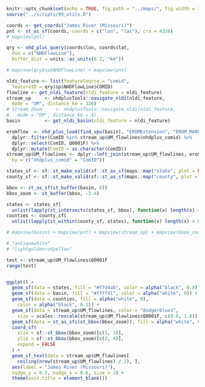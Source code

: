 
```r
knitr::opts_chunk$set(echo = TRUE, fig.path = "../maps/", fig.width = 3.5, fig.height = 4.2)
source("../scripts/99_utils.R")
```

```r

coords <- get_coords("James River (Missouri)")
pnt <- st_as_sf(coords, coords = c("lon", "lat"), crs = 4326)
# mapview(pnt)

qry <- nhd_plus_query(coords$lon, coords$lat,
  dsn = c("NHDFlowLine"),
  buffer_dist = units::as_units(0.2, "km"))

# mapview(qry$sp$NHDFlowLine) + mapview(pnt)

nldi_feature <- list(featureSource = "comid",
  featureID = qry$sp$NHDFlowLine$COMID)
flowline <- get_nldi_feature(nldi_feature = nldi_feature)
stream_up     <- nhdplusTools::navigate_nldi(nldi_feature,
  mode = "UM", distance_km = 320)
# stream_down     <- nhdplusTools::navigate_nldi(nldi_feature,
#   mode = "DM", distance_km = 4)
basin         <- get_nldi_basin(nldi_feature = nldi_feature)

eromflow  <- nhd_plus_load(find_vpu(basin), "EROMExtension", "EROM_MA0001") %>%
  dplyr::filter(ComID %in% stream_up$UM_flowlines$nhdplus_comid) %>%
  dplyr::select(ComID, Q0001F) %>%
  dplyr::mutate(ComID = as.character(ComID))
stream_up$UM_flowlines <- dplyr::left_join(stream_up$UM_flowlines, eromflow,
  by = c("nhdplus_comid" = "ComID"))

states_sf <- sf::st_make_valid(sf::st_as_sf(maps::map("state", plot = FALSE, fill = TRUE)))
county_sf <- sf::st_make_valid(sf::st_as_sf(maps::map("county", plot = FALSE, fill = TRUE)))

bbox <- st_as_sf(st_buffer(basin, 6))
bbox_zoom <- st_buffer(bbox, -3.4)

states <- states_sf[
  unlist(lapply(st_intersects(states_sf, bbox), function(x) length(x) > 0)), ]
counties <- county_sf[
  unlist(lapply(st_within(county_sf, states), function(x) length(x) > 0)), ]

# mapview(basin) + mapview(pnt) + mapview(stream_up) + mapview(bbox_zoom) #  + mapview(stream_down)

# "antiquewhite"
# "lightgoldenrodyellow"

test <- stream_up$UM_flowlines$Q0001F
range(test)


ggplot() +
  geom_sf(data = states, fill = "#f7d4ab", color = alpha("black", 0.8)) +
  geom_sf(data = basin, fill = "#ffffd1", color = alpha("white", 0)) +
  geom_sf(data = counties, fill = alpha("white", 0),
    color = alpha("black", 0.1)) +
  geom_sf(data = stream_up$UM_flowlines, color = "dodgerblue3",
    size = scales::rescale(stream_up$UM_flowlines$Q0001F, c(0.8, 1.6))) +
  geom_sf(data = st_as_sfc(st_bbox(bbox_zoom)), fill = alpha("white", 0)) +
  coord_sf(
    xlim = sf::st_bbox(bbox_zoom)[c(1, 3)],
    ylim = sf::st_bbox(bbox_zoom)[c(2, 4)],
    expand = FALSE
  ) +
  geom_sf_text(data = stream_up$UM_flowlines[
    ceiling(nrow(stream_up$UM_flowlines) / 2), ],
  aes(label = "James River (Missouri)"),
  nudge_y = 0.3, nudge_x = 0.6, size = 3) +
  theme(axis.title = element_blank())
```